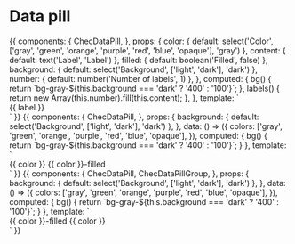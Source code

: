 
<Meta title="Components/Data pill" component={ChecDataPill} />

# Data pill

<Props of={ChecDataPill} />

<Preview>
  <Story name="Default">
    {{
      components: {
        ChecDataPill,
      },
      props: {
        color: { default: select('Color', ['gray', 'green', 'orange', 'purple', 'red', 'blue', 'opaque'], 'gray') },
        content: { default: text('Label', 'Label') },
        filled: { default: boolean('Filled', false) },
        background: { default: select('Background', ['light', 'dark'], 'dark') },
        number: { default: number('Number of labels', 1) },
      },
      computed: {
        bg() {
          return `bg-gray-${this.background === 'dark' ? '400' : '100'}`;
        },
        labels() {
          return new Array(this.number).fill(this.content);
        },
      },
      template: `
        <div class="py-6 text-center" :class="bg">
          <div class="space-x-2">
            <ChecDataPill v-for="(label, index) in labels" :key="index" :color="color" :filled="filled">
              {{ label }}
            </ChecDataPill>
          </div>
        </div>`
    }}
  </Story>
</Preview>


<Preview>
  <Story name="Variants">
    {{
      components: {
        ChecDataPill,
      },
      props: {
        background: { default: select('Background', ['light', 'dark'], 'dark') },
      },
      data: () => ({
        colors: ['gray', 'green', 'orange', 'purple', 'red', 'blue', 'opaque'],
      }),
      computed: {
        bg() {
          return `bg-gray-${this.background === 'dark' ? '400' : '100'}`;
        }
      },
      template: `
        <div class="pt-4 pb-6" :class="bg">
          <div class="text-center mt-2 space-x-2" v-for="color in colors">
            <ChecDataPill :color="color">{{ color }}</ChecDataPill>
            <ChecDataPill :color="color" filled>{{ color }}-filled</ChecDataPill>
          </div>
        </div>`
    }}
  </Story>
</Preview>


<Preview>
  <Story name="Grouped">
    {{
      components: {
        ChecDataPill,
        ChecDataPillGroup,
      },
      props: {
        background: { default: select('Background', ['light', 'dark'], 'dark') },
      },
      data: () => ({
        colors: ['gray', 'green', 'orange', 'purple', 'red', 'blue', 'opaque'],
      }),
      computed: {
        bg() {
          return `bg-gray-${this.background === 'dark' ? '400' : '100'}`;
        }
      },
      template: `
        <div class="pt-4 pb-6" :class="bg">
          <ChecDataPillGroup
            v-for="color in colors"
            :key="color"
            class="justify-center mt-2"
          >
            <ChecDataPill :color="color" filled>{{ color }}-filled</ChecDataPill>
            <ChecDataPill :color="color">{{ color }}</ChecDataPill>
          </ChecDataPillGroup>
        </div>`
    }}
  </Story>
</Preview>
